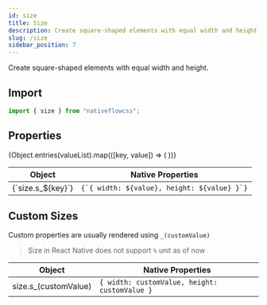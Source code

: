 ```yaml
---
id: size
title: Size
description: Create square-shaped elements with equal width and height.
slug: /size
sidebar_position: 7
---
```



Create square-shaped elements with equal width and height.

## Import

```js title="src/screens/Component.js"
import { size } from "nativeflowcss";
```

## Properties

<div className="scrollable-box">
  <table>
    <thead>
      <tr>
        <th>Object</th>
        <th>Native Properties</th>
      </tr>
    </thead>
    <tbody>
      {Object.entries(valueList).map(([key, value]) => (
        <React.Fragment key={key}>
          <tr>
            <td>{`size.s_${key}`}</td>
            <td>
              <code>{`{ width: ${value}, height: ${value} }`}</code>
            </td>
          </tr>
        </React.Fragment>
      ))}
    </tbody>
  </table>
</div>

## Custom Sizes

Custom properties are usually rendered using `_(customValue)`

> Size in React Native does not support `%` unit as of now

| Object             | Native Properties        |
| ------------------ | ------------------------ |
| size.s_(customValue)  | `{ width: customValue, height: customValue }` |